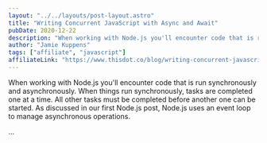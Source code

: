 ```yaml
---
layout: "../../layouts/post-layout.astro"
title: "Writing Concurrent JavaScript with Async and Await"
pubDate: 2020-12-22
description: "When working with Node.js you'll encounter code that is run synchronously and asynchronously. When things run synchronously, tasks are completed one at a time. All other tasks must be completed before another one can be started. As discussed in our first Node.js post, Node.js uses an event loop to manage asynchronous operations."
author: "Jamie Kuppens"
tags: ["affiliate", "javascript"]
affiliateLink: "https://www.thisdot.co/blog/writing-concurrent-javascript-with-async-and-await"
---
```


When working with Node.js you'll encounter code that is run synchronously and
asynchronously. When things run synchronously, tasks are completed one at a
time. All other tasks must be completed before another one can be started. As
discussed in our first Node.js post, Node.js uses an event loop to manage
asynchronous operations.

...
